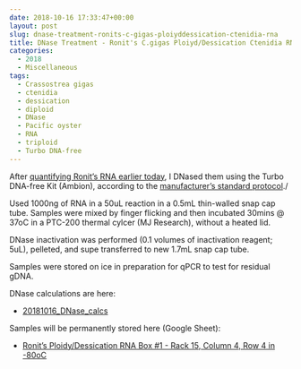 ```yaml
---
date: 2018-10-16 17:33:47+00:00
layout: post
slug: dnase-treatment-ronits-c-gigas-ploiyddessication-ctenidia-rna
title: DNase Treatment - Ronit's C.gigas Ploiyd/Dessication Ctenidia RNA
categories:
  - 2018
  - Miscellaneous
tags:
  - Crassostrea gigas
  - ctenidia
  - dessication
  - diploid
  - DNase
  - Pacific oyster
  - RNA
  - triploid
  - Turbo DNA-free
---
```


After [quantifying Ronit's RNA earlier today](https://robertslab.github.io/sams-notebook/posts/2018/2018-10-16-rna-quantification-ronits-c-gigas-ploidydessication-rna.html), I DNased them using the Turbo DNA-free Kit (Ambion), according to the [manufacturer's standard protocol](https://github.com/RobertsLab/resources/blob/master/protocols/Commercial_Protocols/Ambion_Turbo_DNA_Free.pdf)./

Used 1000ng of RNA in a 50uL reaction in a 0.5mL thin-walled snap cap tube. Samples were mixed by finger flicking and then incubated 30mins @ 37oC in a PTC-200 thermal cylcer (MJ Research), without a heated lid.

DNase inactivation was performed (0.1 volumes of inactivation reagent; 5uL), pelleted, and supe transferred to new 1.7mL snap cap tube.

Samples were stored on ice in preparation for qPCR to test for residual gDNA.

DNase calculations are here:





  * [20181016_DNase_calcs](https://docs.google.com/spreadsheets/d/1rgS3MH5QjFYIQL8PpvUf6xo-ZXI8KTX4pm16cb7if4U/edit?usp=sharing)



Samples will be permanently stored here (Google Sheet):



  * [Ronit's Ploidy/Dessication RNA Box #1 - Rack 15, Column 4, Row 4 in -80oC](https://docs.google.com/spreadsheets/d/1Qsvz3QTURlPF_hX05BQxjom3484WuMfqQ1ILl9LEljU/edit?usp=sharing)


